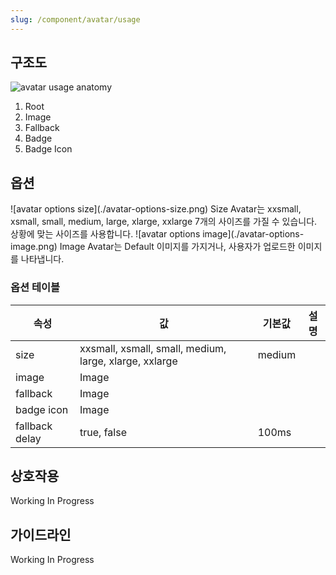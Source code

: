 ```yaml
---
slug: /component/avatar/usage
---
```


## 구조도

![avatar usage anatomy](./avatar-style-anatomy.png)

1. Root
2. Image
3. Fallback
4. Badge
5. Badge Icon

## 옵션

<HalfCard>
  <HalfCardImageCell>
    ![avatar options size](./avatar-options-size.png)
  </HalfCardImageCell>
  <HalfCardDescriptionCell>
    <HalfCardDescriptionTitle>Size</HalfCardDescriptionTitle>
    <HalfCardDescription>
      Avatar는 xxsmall, xsmall, small, medium, large, xlarge, xxlarge 7개의
      사이즈를 가질 수 있습니다. 상황에 맞는 사이즈를 사용합니다.
    </HalfCardDescription>
  </HalfCardDescriptionCell>
</HalfCard>

<HalfCard>
  <HalfCardImageCell>
    ![avatar options image](./avatar-options-image.png)
  </HalfCardImageCell>
  <HalfCardDescriptionCell>
    <HalfCardDescriptionTitle>Image</HalfCardDescriptionTitle>
    <HalfCardDescription>
      Avatar는 Default 이미지를 가지거나, 사용자가 업로드한 이미지를 나타냅니다.
    </HalfCardDescription>
  </HalfCardDescriptionCell>
</HalfCard>

### 옵션 테이블

| 속성           | 값                                                     | 기본값 | 설명 |
| -------------- | ------------------------------------------------------ | ------ | ---- |
| size           | xxsmall, xsmall, small, medium, large, xlarge, xxlarge | medium |      |
| image          | Image                                                  |        |      |
| fallback       | Image                                                  |        |      |
| badge icon     | Image                                                  |        |      |
| fallback delay | true, false                                            | 100ms  |      |

## 상호작용

Working In Progress

## 가이드라인

Working In Progress
